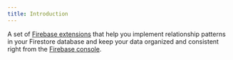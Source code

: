 ```yaml
---
title: Introduction
---
```


A set of [Firebase extensions](https://firebase.google.com/products/extensions) that help you implement relationship patterns in your Firestore database and keep your data organized and consistent right from the [Firebase console](https://console.firebase.google.com).
